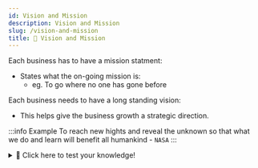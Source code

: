 ```yaml
---
id: Vision and Mission
description: Vision and Mission
slug: /vision-and-mission
title: 🎯 Vision and Mission
---
```


Each business has to have a mission statment:
- States what the on-going mission is:
    - eg. To go where no one has gone before

Each business needs to have a long standing vision:
- This helps give the business growth a strategic direction. 


:::info Example
To reach new hights and reveal the unknown so that what we do and learn will benefit all humankind - `NASA`
:::

<details>
  <summary>🧠 Click here to test your knowledge!</summary>

<iframe src="https://quizlet.com/636707910/match/embed?i=3loczc&x=1jj1" height="500" width="100%"></iframe>

</details>